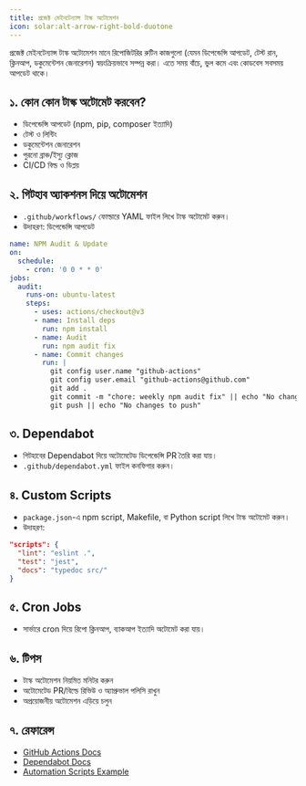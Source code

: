 ```yaml
---
title: প্রজেক্ট মেইনটেন্যান্স টাস্ক অটোমেশন
icon: solar:alt-arrow-right-bold-duotone
---
```


প্রজেক্ট মেইনটেন্যান্স টাস্ক অটোমেশন মানে রিপোজিটরির রুটিন কাজগুলো (যেমন ডিপেন্ডেন্সি আপডেট, টেস্ট রান, ক্লিনআপ, ডকুমেন্টেশন জেনারেশন) স্বয়ংক্রিয়ভাবে সম্পন্ন করা। এতে সময় বাঁচে, ভুল কমে এবং কোডবেস সবসময় আপডেট থাকে।

## ১. কোন কোন টাস্ক অটোমেট করবেন?
- ডিপেন্ডেন্সি আপডেট (npm, pip, composer ইত্যাদি)
- টেস্ট ও লিন্টিং
- ডকুমেন্টেশন জেনারেশন
- পুরনো ব্রাঞ্চ/ইস্যু ক্লোজ
- CI/CD বিল্ড ও ডিপ্লয়

## ২. গিটহাব অ্যাকশনস দিয়ে অটোমেশন
- `.github/workflows/` ফোল্ডারে YAML ফাইল লিখে টাস্ক অটোমেট করুন।
- উদাহরণ: ডিপেন্ডেন্সি আপডেট
```yaml
name: NPM Audit & Update
on:
  schedule:
    - cron: '0 0 * * 0'
jobs:
  audit:
    runs-on: ubuntu-latest
    steps:
      - uses: actions/checkout@v3
      - name: Install deps
        run: npm install
      - name: Audit
        run: npm audit fix
      - name: Commit changes
        run: |
          git config user.name "github-actions"
          git config user.email "github-actions@github.com"
          git add .
          git commit -m "chore: weekly npm audit fix" || echo "No changes"
          git push || echo "No changes to push"
```

## ৩. Dependabot
- গিটহাবের Dependabot দিয়ে অটোমেটেড ডিপেন্ডেন্সি PR তৈরি করা যায়।
- `.github/dependabot.yml` ফাইল কনফিগার করুন।

## ৪. Custom Scripts
- `package.json`-এ npm script, Makefile, বা Python script লিখে টাস্ক অটোমেট করুন।
- উদাহরণ:
```json
"scripts": {
  "lint": "eslint .",
  "test": "jest",
  "docs": "typedoc src/"
}
```

## ৫. Cron Jobs
- সার্ভারে cron দিয়ে রিপো ক্লিনআপ, ব্যাকআপ ইত্যাদি অটোমেট করা যায়।

## ৬. টিপস
- টাস্ক অটোমেশন নিয়মিত মনিটর করুন
- অটোমেটেড PR/বিল্ডে রিভিউ ও অ্যাপ্রুভাল পলিসি রাখুন
- অপ্রয়োজনীয় অটোমেশন এড়িয়ে চলুন

## ৭. রেফারেন্স
- [GitHub Actions Docs](https://docs.github.com/en/actions)
- [Dependabot Docs](https://docs.github.com/en/code-security/supply-chain-security/keeping-your-dependencies-updated-automatically)
- [Automation Scripts Example](https://github.com/marketplace?type=actions)
